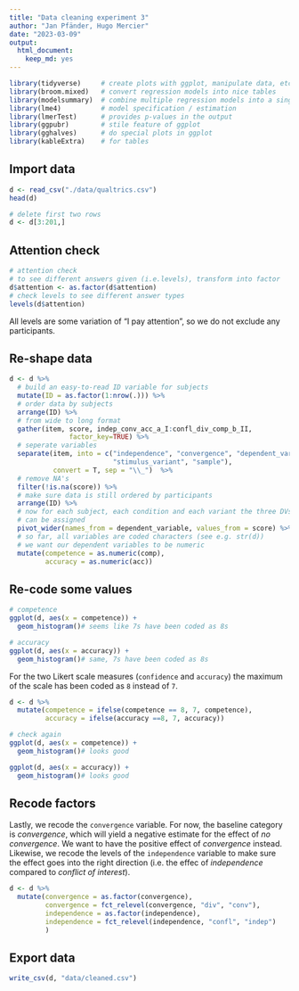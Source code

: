 ```yaml
---
title: "Data cleaning experiment 3"
author: "Jan Pfänder, Hugo Mercier"
date: "2023-03-09"
output: 
  html_document: 
    keep_md: yes
---
```


```r
library(tidyverse)     # create plots with ggplot, manipulate data, etc.
library(broom.mixed)   # convert regression models into nice tables
library(modelsummary)  # combine multiple regression models into a single table
library(lme4)          # model specification / estimation 
library(lmerTest)      # provides p-values in the output
library(ggpubr)        # stile feature of ggplot
library(gghalves)      # do special plots in ggplot
library(kableExtra)    # for tables
```

## Import data
```r
d <- read_csv("./data/qualtrics.csv")
head(d)

# delete first two rows
d <- d[3:201,]
```

## Attention check
```r
# attention check
# to see different answers given (i.e.levels), transform into factor
d$attention <- as.factor(d$attention)
# check levels to see different answer types
levels(d$attention) 
```

All levels are some variation of "I pay attention", so we do not exclude any participants. 

## Re-shape data
```r
d <- d %>% 
  # build an easy-to-read ID variable for subjects
  mutate(ID = as.factor(1:nrow(.))) %>% 
  # order data by subjects
  arrange(ID) %>% 
  # from wide to long format
  gather(item, score, indep_conv_acc_a_I:confl_div_comp_b_II,
               factor_key=TRUE) %>% 
  # seperate variables 
  separate(item, into = c("independence", "convergence", "dependent_variable", 
                          "stimulus_variant", "sample"), 
           convert = T, sep = "\\_")  %>% 
  # remove NA's
  filter(!is.na(score)) %>% 
  # make sure data is still ordered by participants
  arrange(ID) %>%
  # now for each subject, each condition and each variant the three DVs
  # can be assigned
  pivot_wider(names_from = dependent_variable, values_from = score) %>% 
  # so far, all variables are coded characters (see e.g. str(d))
  # we want our dependent variables to be numeric
  mutate(competence = as.numeric(comp), 
         accuracy = as.numeric(acc))
```

## Re-code some values

```r
# competence
ggplot(d, aes(x = competence)) +
  geom_histogram()# seems like 7s have been coded as 8s

# accuracy
ggplot(d, aes(x = accuracy)) +
  geom_histogram()# same, 7s have been coded as 8s
```
For the two Likert scale measures (`confidence` and `accuracy`) the maximum of the scale has been coded as `8` instead of `7`. 

```r
d <- d %>% 
  mutate(competence = ifelse(competence == 8, 7, competence), 
         accuracy = ifelse(accuracy ==8, 7, accuracy))

# check again
ggplot(d, aes(x = competence)) +
  geom_histogram()# looks good

ggplot(d, aes(x = accuracy)) +
  geom_histogram()# looks good
```

## Recode factors

Lastly, we recode the `convergence` variable. For now, the baseline category is _convergence_, which will yield a negative estimate for the effect of _no convergence_. We want to have the positive effect of _convergence_ instead. Likewise, we recode the levels of the `independence` variable to make sure the effect goes into the right direction (i.e. the effec of _independence_ compared to _conflict of interest_).

```r
d <- d %>%
  mutate(convergence = as.factor(convergence),
         convergence = fct_relevel(convergence, "div", "conv"),
         independence = as.factor(independence),
         independence = fct_relevel(independence, "confl", "indep")
         )
```

## Export data

```r
write_csv(d, "data/cleaned.csv")
```